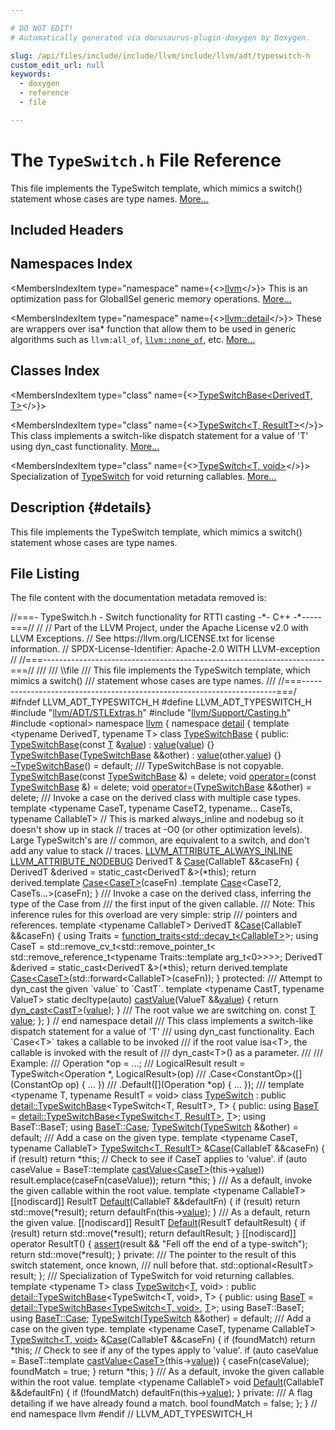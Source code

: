 ```yaml
---

# DO NOT EDIT!
# Automatically generated via docusaurus-plugin-doxygen by Doxygen.

slug: /api/files/include/include/llvm/include/llvm/adt/typeswitch-h
custom_edit_url: null
keywords:
  - doxygen
  - reference
  - file

---
```





# The `TypeSwitch.h` File Reference

<DoxygenPage pluginConfig={pluginConfig}>

This file implements the TypeSwitch template, which mimics a switch() statement whose cases are type names. <a href="#details">More...</a>

## Included Headers

<IncludesList>
<IncludesListItem
  filePath="llvm/ADT/STLExtras.h"
  permalink="/docs/api/files/include/include/llvm/include/llvm/adt/stlextras-h"
  isLocal="true" />
<IncludesListItem
  filePath="llvm/Support/Casting.h"
  permalink="/docs/api/files/include/include/llvm/include/llvm/support/casting-h"
  isLocal="true" />
<IncludesListItem
  filePath="optional"
  permalink=""
  isLocal="false" />
</IncludesList>

## Namespaces Index

<MembersIndex>

<MembersIndexItem
  type="namespace"
  name={<><a href="/docs/api/namespaces/llvm">llvm</a></>}>
This is an optimization pass for GlobalISel generic memory operations. <a href="/docs/api/namespaces/llvm/#details">More...</a>
</MembersIndexItem>

<MembersIndexItem
  type="namespace"
  name={<><a href="/docs/api/namespaces/llvm/detail">llvm::detail</a></>}>
These are wrappers over isa&#42; function that allow them to be used in generic algorithms such as <code>llvm:all&#95;of</code>, <code><a href="/docs/api/namespaces/llvm/#a7dc3069afa2ce5ea62ac2eb183e51c00">llvm::none&#95;of</a></code>, etc. <a href="/docs/api/namespaces/llvm/detail/#details">More...</a>
</MembersIndexItem>

</MembersIndex>

## Classes Index

<MembersIndex>

<MembersIndexItem
  type="class"
  name={<><a href="/docs/api/classes/llvm/detail/typeswitchbase">TypeSwitchBase&lt;DerivedT, T&gt;</a></>}>
</MembersIndexItem>

<MembersIndexItem
  type="class"
  name={<><a href="/docs/api/classes/llvm/typeswitch">TypeSwitch&lt;T, ResultT&gt;</a></>}>
This class implements a switch-like dispatch statement for a value of &#39;T&#39; using dyn&#95;cast functionality. <a href="/docs/api/classes/llvm/typeswitch/#details">More...</a>
</MembersIndexItem>

<MembersIndexItem
  type="class"
  name={<><a href="/docs/api/classes/llvm/typeswitch-02dcd112d47d9d10e9664d0ba328be71">TypeSwitch&lt;T, void&gt;</a></>}>
Specialization of <a href="/docs/api/classes/llvm/typeswitch">TypeSwitch</a> for void returning callables. <a href="/docs/api/classes/llvm/typeswitch-02dcd112d47d9d10e9664d0ba328be71/#details">More...</a>
</MembersIndexItem>

</MembersIndex>

## Description {#details}

This file implements the TypeSwitch template, which mimics a switch() statement whose cases are type names.

## File Listing

The file content with the documentation metadata removed is:

<ProgramListing>

<Link id="l00001" /><CodeLine lineNumber="1"><Highlight kind="comment">//===- TypeSwitch.h - Switch functionality for RTTI casting -&#42;- C++ -&#42;-----===//</Highlight><Highlight kind="normal"></Highlight></CodeLine>
<Link id="l00002" /><CodeLine lineNumber="2"><Highlight kind="normal"></Highlight><Highlight kind="comment">//</Highlight><Highlight kind="normal"></Highlight></CodeLine>
<Link id="l00003" /><CodeLine lineNumber="3"><Highlight kind="normal"></Highlight><Highlight kind="comment">// Part of the LLVM Project, under the Apache License v2.0 with LLVM Exceptions.</Highlight><Highlight kind="normal"></Highlight></CodeLine>
<Link id="l00004" /><CodeLine lineNumber="4"><Highlight kind="normal"></Highlight><Highlight kind="comment">// See https://llvm.org/LICENSE.txt for license information.</Highlight><Highlight kind="normal"></Highlight></CodeLine>
<Link id="l00005" /><CodeLine lineNumber="5"><Highlight kind="normal"></Highlight><Highlight kind="comment">// SPDX-License-Identifier: Apache-2.0 WITH LLVM-exception</Highlight><Highlight kind="normal"></Highlight></CodeLine>
<Link id="l00006" /><CodeLine lineNumber="6"><Highlight kind="normal"></Highlight><Highlight kind="comment">//</Highlight><Highlight kind="normal"></Highlight></CodeLine>
<Link id="l00007" /><CodeLine lineNumber="7"><Highlight kind="normal"></Highlight><Highlight kind="comment">//===----------------------------------------------------------------------===//</Highlight><Highlight kind="comment"></Highlight></CodeLine>
<Link id="l00008" /><CodeLine lineNumber="8"><Highlight kind="comment">///</Highlight></CodeLine>
<Link id="l00009" /><CodeLine lineNumber="9"><Highlight kind="comment">/// \\file</Highlight></CodeLine>
<Link id="l00010" /><CodeLine lineNumber="10"><Highlight kind="comment">///  This file implements the TypeSwitch template, which mimics a switch()</Highlight></CodeLine>
<Link id="l00011" /><CodeLine lineNumber="11"><Highlight kind="comment">///  statement whose cases are type names.</Highlight></CodeLine>
<Link id="l00012" /><CodeLine lineNumber="12"><Highlight kind="comment">///</Highlight><Highlight kind="normal"></Highlight></CodeLine>
<Link id="l00013" /><CodeLine lineNumber="13"><Highlight kind="normal"></Highlight><Highlight kind="comment">//===-----------------------------------------------------------------------===/</Highlight><Highlight kind="normal"></Highlight></CodeLine>
<Link id="l00014" /><CodeLine lineNumber="14"><Highlight kind="normal"></Highlight></CodeLine>
<Link id="l00015" /><CodeLine lineNumber="15"><Highlight kind="normal"></Highlight><Highlight kind="preprocessor">#ifndef LLVM&#95;ADT&#95;TYPESWITCH&#95;H</Highlight><Highlight kind="normal"></Highlight></CodeLine>
<Link id="l00016" /><CodeLine lineNumber="16"><Highlight kind="normal"></Highlight><Highlight kind="preprocessor">#define LLVM&#95;ADT&#95;TYPESWITCH&#95;H</Highlight><Highlight kind="normal"></Highlight></CodeLine>
<Link id="l00017" /><CodeLine lineNumber="17"><Highlight kind="normal"></Highlight></CodeLine>
<Link id="l00018" /><CodeLine lineNumber="18"><Highlight kind="normal"></Highlight><Highlight kind="preprocessor">#include &quot;<a href="/docs/api/files/include/include/llvm/include/llvm/adt/stlextras-h">llvm/ADT/STLExtras.h</a>&quot;</Highlight><Highlight kind="normal"></Highlight></CodeLine>
<Link id="l00019" /><CodeLine lineNumber="19"><Highlight kind="normal"></Highlight><Highlight kind="preprocessor">#include &quot;<a href="/docs/api/files/include/include/llvm/include/llvm/support/casting-h">llvm/Support/Casting.h</a>&quot;</Highlight><Highlight kind="normal"></Highlight></CodeLine>
<Link id="l00020" /><CodeLine lineNumber="20"><Highlight kind="normal"></Highlight><Highlight kind="preprocessor">#include &lt;optional&gt;</Highlight><Highlight kind="normal"></Highlight></CodeLine>
<Link id="l00021" /><CodeLine lineNumber="21"><Highlight kind="normal"></Highlight></CodeLine>
<Link id="l00022" /><CodeLine lineNumber="22"><Highlight kind="normal"></Highlight><Highlight kind="keyword">namespace </Highlight><Highlight kind="normal"><a href="/docs/api/namespaces/llvm">llvm</a> &#123;</Highlight></CodeLine>
<Link id="l00023" /><CodeLine lineNumber="23"><Highlight kind="normal"></Highlight><Highlight kind="keyword">namespace </Highlight><Highlight kind="normal"><a href="/docs/api/namespaces/llvm/detail">detail</a> &#123;</Highlight></CodeLine>
<Link id="l00024" /><CodeLine lineNumber="24"><Highlight kind="normal"></Highlight></CodeLine>
<Link id="l00025" /><CodeLine lineNumber="25" lineLink="/docs/api/classes/llvm/detail/typeswitchbase"><Highlight kind="normal"></Highlight><Highlight kind="keyword">template</Highlight><Highlight kind="normal"> &lt;</Highlight><Highlight kind="keyword">typename</Highlight><Highlight kind="normal"> DerivedT, </Highlight><Highlight kind="keyword">typename</Highlight><Highlight kind="normal"> T&gt; </Highlight><Highlight kind="keyword">class </Highlight><Highlight kind="normal"><a href="/docs/api/classes/llvm/detail/typeswitchbase/#aa24cd8b065c64131a3013449608e04f3">TypeSwitchBase</a> &#123;</Highlight></CodeLine>
<Link id="l00026" /><CodeLine lineNumber="26"><Highlight kind="normal"></Highlight><Highlight kind="keyword">public</Highlight><Highlight kind="normal">:</Highlight></CodeLine>
<Link id="l00027" /><CodeLine lineNumber="27" lineLink="/docs/api/classes/llvm/detail/typeswitchbase/#aa24cd8b065c64131a3013449608e04f3"><Highlight kind="normal">  <a href="/docs/api/classes/llvm/detail/typeswitchbase/#aa24cd8b065c64131a3013449608e04f3">TypeSwitchBase</a>(</Highlight><Highlight kind="keyword">const</Highlight><Highlight kind="normal"> <a href="/docs/api/files/lib/lib/target/lib/target/mips/mips16isellowering-cpp/#a0acb682b8260ab1c60b918599864e2e5">T</a> &amp;<a href="/docs/api/classes/llvm/detail/typeswitchbase/#ac90e9cd026c236f96b3800b5db4ecb88">value</a>) : <a href="/docs/api/classes/llvm/detail/typeswitchbase/#ac90e9cd026c236f96b3800b5db4ecb88">value</a>(<a href="/docs/api/classes/llvm/detail/typeswitchbase/#ac90e9cd026c236f96b3800b5db4ecb88">value</a>) &#123;&#125;</Highlight></CodeLine>
<Link id="l00028" /><CodeLine lineNumber="28" lineLink="/docs/api/classes/llvm/detail/typeswitchbase/#a38afcd559f0daf001014d21764fe0ee9"><Highlight kind="normal">  <a href="/docs/api/classes/llvm/detail/typeswitchbase/#a38afcd559f0daf001014d21764fe0ee9">TypeSwitchBase</a>(<a href="/docs/api/classes/llvm/detail/typeswitchbase/#aa24cd8b065c64131a3013449608e04f3">TypeSwitchBase</a> &amp;&amp;other) : <a href="/docs/api/classes/llvm/detail/typeswitchbase/#ac90e9cd026c236f96b3800b5db4ecb88">value</a>(other.<a href="/docs/api/classes/llvm/detail/typeswitchbase/#ac90e9cd026c236f96b3800b5db4ecb88">value</a>) &#123;&#125;</Highlight></CodeLine>
<Link id="l00029" /><CodeLine lineNumber="29" lineLink="/docs/api/classes/llvm/detail/typeswitchbase/#a2405a7eb335b76825a6fe5b21ea93fda"><Highlight kind="normal">  <a href="/docs/api/classes/llvm/detail/typeswitchbase/#a2405a7eb335b76825a6fe5b21ea93fda">~TypeSwitchBase</a>() = </Highlight><Highlight kind="keywordflow">default</Highlight><Highlight kind="normal">;</Highlight></CodeLine>
<Link id="l00030" /><CodeLine lineNumber="30"><Highlight kind="normal"></Highlight><Highlight kind="comment"></Highlight></CodeLine>
<Link id="l00031" /><CodeLine lineNumber="31"><Highlight kind="comment">  /// TypeSwitchBase is not copyable.</Highlight><Highlight kind="normal"></Highlight></CodeLine>
<Link id="l00032" /><CodeLine lineNumber="32" lineLink="/docs/api/classes/llvm/detail/typeswitchbase/#a7af05c4280f8b05c7323892beec99681"><Highlight kind="normal">  <a href="/docs/api/classes/llvm/detail/typeswitchbase/#a7af05c4280f8b05c7323892beec99681">TypeSwitchBase</a>(</Highlight><Highlight kind="keyword">const</Highlight><Highlight kind="normal"> <a href="/docs/api/classes/llvm/detail/typeswitchbase/#aa24cd8b065c64131a3013449608e04f3">TypeSwitchBase</a> &amp;) = </Highlight><Highlight kind="keyword">delete</Highlight><Highlight kind="normal">;</Highlight></CodeLine>
<Link id="l00033" /><CodeLine lineNumber="33" lineLink="/docs/api/classes/llvm/detail/typeswitchbase/#a0d9ad83de401ac1cc2ebd0f23bd51476"><Highlight kind="normal">  </Highlight><Highlight kind="keywordtype">void</Highlight><Highlight kind="normal"> <a href="/docs/api/classes/llvm/detail/typeswitchbase/#a0d9ad83de401ac1cc2ebd0f23bd51476">operator=</a>(</Highlight><Highlight kind="keyword">const</Highlight><Highlight kind="normal"> <a href="/docs/api/classes/llvm/detail/typeswitchbase/#aa24cd8b065c64131a3013449608e04f3">TypeSwitchBase</a> &amp;) = </Highlight><Highlight kind="keyword">delete</Highlight><Highlight kind="normal">;</Highlight></CodeLine>
<Link id="l00034" /><CodeLine lineNumber="34" lineLink="/docs/api/classes/llvm/detail/typeswitchbase/#a03cd5accdd5ca9bb1fa9c9baacfd5c8d"><Highlight kind="normal">  </Highlight><Highlight kind="keywordtype">void</Highlight><Highlight kind="normal"> <a href="/docs/api/classes/llvm/detail/typeswitchbase/#a03cd5accdd5ca9bb1fa9c9baacfd5c8d">operator=</a>(<a href="/docs/api/classes/llvm/detail/typeswitchbase/#aa24cd8b065c64131a3013449608e04f3">TypeSwitchBase</a> &amp;&amp;other) = </Highlight><Highlight kind="keyword">delete</Highlight><Highlight kind="normal">;</Highlight></CodeLine>
<Link id="l00035" /><CodeLine lineNumber="35"><Highlight kind="normal"></Highlight><Highlight kind="comment"></Highlight></CodeLine>
<Link id="l00036" /><CodeLine lineNumber="36"><Highlight kind="comment">  /// Invoke a case on the derived class with multiple case types.</Highlight><Highlight kind="normal"></Highlight></CodeLine>
<Link id="l00037" /><CodeLine lineNumber="37"><Highlight kind="normal">  </Highlight><Highlight kind="keyword">template</Highlight><Highlight kind="normal"> &lt;</Highlight><Highlight kind="keyword">typename</Highlight><Highlight kind="normal"> CaseT, </Highlight><Highlight kind="keyword">typename</Highlight><Highlight kind="normal"> CaseT2, </Highlight><Highlight kind="keyword">typename</Highlight><Highlight kind="normal">... CaseTs,</Highlight></CodeLine>
<Link id="l00038" /><CodeLine lineNumber="38"><Highlight kind="normal">            </Highlight><Highlight kind="keyword">typename</Highlight><Highlight kind="normal"> CallableT&gt;</Highlight></CodeLine>
<Link id="l00039" /><CodeLine lineNumber="39"><Highlight kind="normal">  </Highlight><Highlight kind="comment">// This is marked always&#95;inline and nodebug so it doesn&#39;t show up in stack</Highlight><Highlight kind="normal"></Highlight></CodeLine>
<Link id="l00040" /><CodeLine lineNumber="40"><Highlight kind="normal">  </Highlight><Highlight kind="comment">// traces at -O0 (or other optimization levels).  Large TypeSwitch&#39;s are</Highlight><Highlight kind="normal"></Highlight></CodeLine>
<Link id="l00041" /><CodeLine lineNumber="41"><Highlight kind="normal">  </Highlight><Highlight kind="comment">// common, are equivalent to a switch, and don&#39;t add any value to stack</Highlight><Highlight kind="normal"></Highlight></CodeLine>
<Link id="l00042" /><CodeLine lineNumber="42"><Highlight kind="normal">  </Highlight><Highlight kind="comment">// traces.</Highlight><Highlight kind="normal"></Highlight></CodeLine>
<Link id="l00043" /><CodeLine lineNumber="43"><Highlight kind="normal">  <a href="/docs/api/files/include/include/llvm/include/llvm/support/compiler-h/#a338bdf98e9e600f582b7bef274bc9388">LLVM&#95;ATTRIBUTE&#95;ALWAYS&#95;INLINE</a> <a href="/docs/api/files/include/include/llvm/include/llvm/support/compiler-h/#af8122a16ebef1512465fd6c3e05a831e">LLVM&#95;ATTRIBUTE&#95;NODEBUG</a> DerivedT &amp;</Highlight></CodeLine>
<Link id="l00044" /><CodeLine lineNumber="44" lineLink="/docs/api/classes/llvm/detail/typeswitchbase/#af0de73c7437f2d22e64987fa17e8e806"><Highlight kind="normal">  <a href="/docs/api/classes/llvm/detail/typeswitchbase/#af0de73c7437f2d22e64987fa17e8e806">Case</a>(CallableT &amp;&amp;caseFn) &#123;</Highlight></CodeLine>
<Link id="l00045" /><CodeLine lineNumber="45"><Highlight kind="normal">    DerivedT &amp;derived = </Highlight><Highlight kind="keyword">static&#95;cast&lt;</Highlight><Highlight kind="normal">DerivedT &amp;</Highlight><Highlight kind="keyword">&gt;</Highlight><Highlight kind="normal">(&#42;this);</Highlight></CodeLine>
<Link id="l00046" /><CodeLine lineNumber="46"><Highlight kind="normal">    </Highlight><Highlight kind="keywordflow">return</Highlight><Highlight kind="normal"> derived.template <a href="/docs/api/classes/llvm/detail/typeswitchbase/#af0de73c7437f2d22e64987fa17e8e806">Case&lt;CaseT&gt;</a>(caseFn)</Highlight></CodeLine>
<Link id="l00047" /><CodeLine lineNumber="47"><Highlight kind="normal">        .template <a href="/docs/api/classes/llvm/detail/typeswitchbase/#af0de73c7437f2d22e64987fa17e8e806">Case</a>&lt;CaseT2, CaseTs...&gt;(caseFn);</Highlight></CodeLine>
<Link id="l00048" /><CodeLine lineNumber="48"><Highlight kind="normal">  &#125;</Highlight></CodeLine>
<Link id="l00049" /><CodeLine lineNumber="49"><Highlight kind="normal"></Highlight><Highlight kind="comment"></Highlight></CodeLine>
<Link id="l00050" /><CodeLine lineNumber="50"><Highlight kind="comment">  /// Invoke a case on the derived class, inferring the type of the Case from</Highlight></CodeLine>
<Link id="l00051" /><CodeLine lineNumber="51"><Highlight kind="comment">  /// the first input of the given callable.</Highlight></CodeLine>
<Link id="l00052" /><CodeLine lineNumber="52"><Highlight kind="comment">  /// Note: This inference rules for this overload are very simple: strip</Highlight></CodeLine>
<Link id="l00053" /><CodeLine lineNumber="53"><Highlight kind="comment">  ///       pointers and references.</Highlight><Highlight kind="normal"></Highlight></CodeLine>
<Link id="l00054" /><CodeLine lineNumber="54" lineLink="/docs/api/classes/llvm/detail/typeswitchbase/#a0314bee77aa8cb1526a557ac8ce1bcf9"><Highlight kind="normal">  </Highlight><Highlight kind="keyword">template</Highlight><Highlight kind="normal"> &lt;</Highlight><Highlight kind="keyword">typename</Highlight><Highlight kind="normal"> CallableT&gt; DerivedT &amp;<a href="/docs/api/classes/llvm/detail/typeswitchbase/#a0314bee77aa8cb1526a557ac8ce1bcf9">Case</a>(CallableT &amp;&amp;caseFn) &#123;</Highlight></CodeLine>
<Link id="l00055" /><CodeLine lineNumber="55"><Highlight kind="normal">    </Highlight><Highlight kind="keyword">using </Highlight><Highlight kind="normal">Traits = <a href="/docs/api/structs/llvm/function-traits">function&#95;traits&lt;std::decay&#95;t&lt;CallableT&gt;</a>&gt;;</Highlight></CodeLine>
<Link id="l00056" /><CodeLine lineNumber="56"><Highlight kind="normal">    </Highlight><Highlight kind="keyword">using </Highlight><Highlight kind="normal">CaseT = std::remove&#95;cv&#95;t&lt;std::remove&#95;pointer&#95;t&lt;</Highlight></CodeLine>
<Link id="l00057" /><CodeLine lineNumber="57"><Highlight kind="normal">        std::remove&#95;reference&#95;t&lt;typename Traits::template arg&#95;t&lt;0&gt;&gt;&gt;&gt;;</Highlight></CodeLine>
<Link id="l00058" /><CodeLine lineNumber="58"><Highlight kind="normal"></Highlight></CodeLine>
<Link id="l00059" /><CodeLine lineNumber="59"><Highlight kind="normal">    DerivedT &amp;derived = </Highlight><Highlight kind="keyword">static&#95;cast&lt;</Highlight><Highlight kind="normal">DerivedT &amp;</Highlight><Highlight kind="keyword">&gt;</Highlight><Highlight kind="normal">(&#42;this);</Highlight></CodeLine>
<Link id="l00060" /><CodeLine lineNumber="60"><Highlight kind="normal">    </Highlight><Highlight kind="keywordflow">return</Highlight><Highlight kind="normal"> derived.template <a href="/docs/api/classes/llvm/detail/typeswitchbase/#af0de73c7437f2d22e64987fa17e8e806">Case&lt;CaseT&gt;</a>(std::forward&lt;CallableT&gt;(caseFn));</Highlight></CodeLine>
<Link id="l00061" /><CodeLine lineNumber="61"><Highlight kind="normal">  &#125;</Highlight></CodeLine>
<Link id="l00062" /><CodeLine lineNumber="62"><Highlight kind="normal"></Highlight></CodeLine>
<Link id="l00063" /><CodeLine lineNumber="63"><Highlight kind="normal"></Highlight><Highlight kind="keyword">protected</Highlight><Highlight kind="normal">:</Highlight><Highlight kind="comment"></Highlight></CodeLine>
<Link id="l00064" /><CodeLine lineNumber="64"><Highlight kind="comment">  /// Attempt to dyn&#95;cast the given &#96;value&#96; to &#96;CastT&#96;.</Highlight><Highlight kind="normal"></Highlight></CodeLine>
<Link id="l00065" /><CodeLine lineNumber="65"><Highlight kind="normal">  </Highlight><Highlight kind="keyword">template</Highlight><Highlight kind="normal"> &lt;</Highlight><Highlight kind="keyword">typename</Highlight><Highlight kind="normal"> CastT, </Highlight><Highlight kind="keyword">typename</Highlight><Highlight kind="normal"> ValueT&gt;</Highlight></CodeLine>
<Link id="l00066" /><CodeLine lineNumber="66" lineLink="/docs/api/classes/llvm/detail/typeswitchbase/#a47c8f0bc76ad4fa3a6f2dc31e77604ba"><Highlight kind="normal">  </Highlight><Highlight kind="keyword">static</Highlight><Highlight kind="normal"> </Highlight><Highlight kind="keyword">decltype</Highlight><Highlight kind="normal">(</Highlight><Highlight kind="keyword">auto</Highlight><Highlight kind="normal">) <a href="/docs/api/classes/llvm/detail/typeswitchbase/#a47c8f0bc76ad4fa3a6f2dc31e77604ba">castValue</a>(ValueT &amp;&amp;<a href="/docs/api/classes/llvm/detail/typeswitchbase/#ac90e9cd026c236f96b3800b5db4ecb88">value</a>) &#123;</Highlight></CodeLine>
<Link id="l00067" /><CodeLine lineNumber="67"><Highlight kind="normal">    </Highlight><Highlight kind="keywordflow">return</Highlight><Highlight kind="normal"> <a href="/docs/api/namespaces/llvm/#a22eeee01734061ac1b31ccd994c49eef">dyn&#95;cast&lt;CastT&gt;</a>(<a href="/docs/api/classes/llvm/detail/typeswitchbase/#ac90e9cd026c236f96b3800b5db4ecb88">value</a>);</Highlight></CodeLine>
<Link id="l00068" /><CodeLine lineNumber="68"><Highlight kind="normal">  &#125;</Highlight></CodeLine>
<Link id="l00069" /><CodeLine lineNumber="69"><Highlight kind="normal"></Highlight><Highlight kind="comment"></Highlight></CodeLine>
<Link id="l00070" /><CodeLine lineNumber="70"><Highlight kind="comment">  /// The root value we are switching on.</Highlight><Highlight kind="normal"></Highlight></CodeLine>
<Link id="l00071" /><CodeLine lineNumber="71" lineLink="/docs/api/classes/llvm/detail/typeswitchbase/#ac90e9cd026c236f96b3800b5db4ecb88"><Highlight kind="normal">  </Highlight><Highlight kind="keyword">const</Highlight><Highlight kind="normal"> <a href="/docs/api/files/lib/lib/target/lib/target/mips/mips16isellowering-cpp/#a0acb682b8260ab1c60b918599864e2e5">T</a> <a href="/docs/api/classes/llvm/detail/typeswitchbase/#ac90e9cd026c236f96b3800b5db4ecb88">value</a>;</Highlight></CodeLine>
<Link id="l00072" /><CodeLine lineNumber="72"><Highlight kind="normal">&#125;;</Highlight></CodeLine>
<Link id="l00073" /><CodeLine lineNumber="73"><Highlight kind="normal">&#125; </Highlight><Highlight kind="comment">// end namespace detail</Highlight><Highlight kind="normal"></Highlight></CodeLine>
<Link id="l00074" /><CodeLine lineNumber="74"><Highlight kind="normal"></Highlight><Highlight kind="comment"></Highlight></CodeLine>
<Link id="l00075" /><CodeLine lineNumber="75"><Highlight kind="comment">/// This class implements a switch-like dispatch statement for a value of &#39;T&#39;</Highlight></CodeLine>
<Link id="l00076" /><CodeLine lineNumber="76"><Highlight kind="comment">/// using dyn&#95;cast functionality. Each &#96;Case&lt;T&gt;&#96; takes a callable to be invoked</Highlight></CodeLine>
<Link id="l00077" /><CodeLine lineNumber="77"><Highlight kind="comment">/// if the root value isa&lt;T&gt;, the callable is invoked with the result of</Highlight></CodeLine>
<Link id="l00078" /><CodeLine lineNumber="78"><Highlight kind="comment">/// dyn&#95;cast&lt;T&gt;() as a parameter.</Highlight></CodeLine>
<Link id="l00079" /><CodeLine lineNumber="79"><Highlight kind="comment">///</Highlight></CodeLine>
<Link id="l00080" /><CodeLine lineNumber="80"><Highlight kind="comment">/// Example:</Highlight></CodeLine>
<Link id="l00081" /><CodeLine lineNumber="81"><Highlight kind="comment">///  Operation &#42;op = ...;</Highlight></CodeLine>
<Link id="l00082" /><CodeLine lineNumber="82"><Highlight kind="comment">///  LogicalResult result = TypeSwitch&lt;Operation &#42;, LogicalResult&gt;(op)</Highlight></CodeLine>
<Link id="l00083" /><CodeLine lineNumber="83"><Highlight kind="comment">///    .Case&lt;ConstantOp&gt;(&#91;&#93;(ConstantOp op) &#123; ... &#125;)</Highlight></CodeLine>
<Link id="l00084" /><CodeLine lineNumber="84"><Highlight kind="comment">///    .Default(&#91;&#93;(Operation &#42;op) &#123; ... &#125;);</Highlight></CodeLine>
<Link id="l00085" /><CodeLine lineNumber="85"><Highlight kind="comment">///</Highlight><Highlight kind="normal"></Highlight></CodeLine>
<Link id="l00086" /><CodeLine lineNumber="86"><Highlight kind="normal"></Highlight><Highlight kind="keyword">template</Highlight><Highlight kind="normal"> &lt;</Highlight><Highlight kind="keyword">typename</Highlight><Highlight kind="normal"> T, </Highlight><Highlight kind="keyword">typename</Highlight><Highlight kind="normal"> ResultT = </Highlight><Highlight kind="keywordtype">void</Highlight><Highlight kind="normal">&gt;</Highlight></CodeLine>
<Link id="l00087" /><CodeLine lineNumber="87" lineLink="/docs/api/classes/llvm/typeswitch"><Highlight kind="normal"></Highlight><Highlight kind="keyword">class </Highlight><Highlight kind="normal"><a href="/docs/api/classes/llvm/typeswitch/#a5f8b4c9ccb1bab34c84ccbd45a5ea30e">TypeSwitch</a> : </Highlight><Highlight kind="keyword">public</Highlight><Highlight kind="normal"> <a href="/docs/api/classes/llvm/detail/typeswitchbase">detail::TypeSwitchBase</a>&lt;TypeSwitch&lt;T, ResultT&gt;, T&gt; &#123;</Highlight></CodeLine>
<Link id="l00088" /><CodeLine lineNumber="88"><Highlight kind="normal"></Highlight><Highlight kind="keyword">public</Highlight><Highlight kind="normal">:</Highlight></CodeLine>
<Link id="l00089" /><CodeLine lineNumber="89" lineLink="/docs/api/classes/llvm/typeswitch/#a0e98bbeaba6fbd292907110f3b350885"><Highlight kind="normal">  </Highlight><Highlight kind="keyword">using </Highlight><Highlight kind="normal"><a href="/docs/api/classes/llvm/typeswitch/#a0e98bbeaba6fbd292907110f3b350885">BaseT</a> = <a href="/docs/api/classes/llvm/detail/typeswitchbase">detail::TypeSwitchBase&lt;TypeSwitch&lt;T, ResultT&gt;</a>, <a href="/docs/api/files/lib/lib/target/lib/target/mips/mips16isellowering-cpp/#a0acb682b8260ab1c60b918599864e2e5">T</a>&gt;;</Highlight></CodeLine>
<Link id="l00090" /><CodeLine lineNumber="90"><Highlight kind="normal">  </Highlight><Highlight kind="keyword">using </Highlight><Highlight kind="normal">BaseT::BaseT;</Highlight></CodeLine>
<Link id="l00091" /><CodeLine lineNumber="91"><Highlight kind="normal">  </Highlight><Highlight kind="keyword">using </Highlight><Highlight kind="normal"><a href="/docs/api/classes/llvm/detail/typeswitchbase/#af0de73c7437f2d22e64987fa17e8e806">BaseT::Case</a>;</Highlight></CodeLine>
<Link id="l00092" /><CodeLine lineNumber="92" lineLink="/docs/api/classes/llvm/typeswitch/#a5f8b4c9ccb1bab34c84ccbd45a5ea30e"><Highlight kind="normal">  <a href="/docs/api/classes/llvm/typeswitch/#a5f8b4c9ccb1bab34c84ccbd45a5ea30e">TypeSwitch</a>(<a href="/docs/api/classes/llvm/typeswitch/#a5f8b4c9ccb1bab34c84ccbd45a5ea30e">TypeSwitch</a> &amp;&amp;other) = </Highlight><Highlight kind="keywordflow">default</Highlight><Highlight kind="normal">;</Highlight></CodeLine>
<Link id="l00093" /><CodeLine lineNumber="93"><Highlight kind="normal"></Highlight><Highlight kind="comment"></Highlight></CodeLine>
<Link id="l00094" /><CodeLine lineNumber="94"><Highlight kind="comment">  /// Add a case on the given type.</Highlight><Highlight kind="normal"></Highlight></CodeLine>
<Link id="l00095" /><CodeLine lineNumber="95"><Highlight kind="normal">  </Highlight><Highlight kind="keyword">template</Highlight><Highlight kind="normal"> &lt;</Highlight><Highlight kind="keyword">typename</Highlight><Highlight kind="normal"> CaseT, </Highlight><Highlight kind="keyword">typename</Highlight><Highlight kind="normal"> CallableT&gt;</Highlight></CodeLine>
<Link id="l00096" /><CodeLine lineNumber="96" lineLink="/docs/api/classes/llvm/typeswitch/#a78c545287cbe57529ce7751e25c815a5"><Highlight kind="normal">  <a href="/docs/api/classes/llvm/typeswitch/#a5f8b4c9ccb1bab34c84ccbd45a5ea30e">TypeSwitch&lt;T, ResultT&gt;</a> &amp;<a href="/docs/api/classes/llvm/typeswitch/#a78c545287cbe57529ce7751e25c815a5">Case</a>(CallableT &amp;&amp;caseFn) &#123;</Highlight></CodeLine>
<Link id="l00097" /><CodeLine lineNumber="97"><Highlight kind="normal">    </Highlight><Highlight kind="keywordflow">if</Highlight><Highlight kind="normal"> (result)</Highlight></CodeLine>
<Link id="l00098" /><CodeLine lineNumber="98"><Highlight kind="normal">      </Highlight><Highlight kind="keywordflow">return</Highlight><Highlight kind="normal"> &#42;</Highlight><Highlight kind="keyword">this</Highlight><Highlight kind="normal">;</Highlight></CodeLine>
<Link id="l00099" /><CodeLine lineNumber="99"><Highlight kind="normal"></Highlight></CodeLine>
<Link id="l00100" /><CodeLine lineNumber="100"><Highlight kind="normal">    </Highlight><Highlight kind="comment">// Check to see if CaseT applies to &#39;value&#39;.</Highlight><Highlight kind="normal"></Highlight></CodeLine>
<Link id="l00101" /><CodeLine lineNumber="101"><Highlight kind="normal">    </Highlight><Highlight kind="keywordflow">if</Highlight><Highlight kind="normal"> (</Highlight><Highlight kind="keyword">auto</Highlight><Highlight kind="normal"> caseValue = BaseT::template <a href="/docs/api/classes/llvm/detail/typeswitchbase/#a47c8f0bc76ad4fa3a6f2dc31e77604ba">castValue&lt;CaseT&gt;</a>(this-&gt;<a href="/docs/api/classes/llvm/detail/typeswitchbase/#ac90e9cd026c236f96b3800b5db4ecb88">value</a>))</Highlight></CodeLine>
<Link id="l00102" /><CodeLine lineNumber="102"><Highlight kind="normal">      result.emplace(caseFn(caseValue));</Highlight></CodeLine>
<Link id="l00103" /><CodeLine lineNumber="103"><Highlight kind="normal">    </Highlight><Highlight kind="keywordflow">return</Highlight><Highlight kind="normal"> &#42;</Highlight><Highlight kind="keyword">this</Highlight><Highlight kind="normal">;</Highlight></CodeLine>
<Link id="l00104" /><CodeLine lineNumber="104"><Highlight kind="normal">  &#125;</Highlight></CodeLine>
<Link id="l00105" /><CodeLine lineNumber="105"><Highlight kind="normal"></Highlight><Highlight kind="comment"></Highlight></CodeLine>
<Link id="l00106" /><CodeLine lineNumber="106"><Highlight kind="comment">  /// As a default, invoke the given callable within the root value.</Highlight><Highlight kind="normal"></Highlight></CodeLine>
<Link id="l00107" /><CodeLine lineNumber="107"><Highlight kind="normal">  </Highlight><Highlight kind="keyword">template</Highlight><Highlight kind="normal"> &lt;</Highlight><Highlight kind="keyword">typename</Highlight><Highlight kind="normal"> CallableT&gt;</Highlight></CodeLine>
<Link id="l00108" /><CodeLine lineNumber="108" lineLink="/docs/api/classes/llvm/typeswitch/#a52d46e4f7483f96b4d5f1b8a2b20cca6"><Highlight kind="normal">  &#91;&#91;nodiscard&#93;&#93; ResultT <a href="/docs/api/classes/llvm/typeswitch/#a52d46e4f7483f96b4d5f1b8a2b20cca6">Default</a>(CallableT &amp;&amp;defaultFn) &#123;</Highlight></CodeLine>
<Link id="l00109" /><CodeLine lineNumber="109"><Highlight kind="normal">    </Highlight><Highlight kind="keywordflow">if</Highlight><Highlight kind="normal"> (result)</Highlight></CodeLine>
<Link id="l00110" /><CodeLine lineNumber="110"><Highlight kind="normal">      </Highlight><Highlight kind="keywordflow">return</Highlight><Highlight kind="normal"> std::move(&#42;result);</Highlight></CodeLine>
<Link id="l00111" /><CodeLine lineNumber="111"><Highlight kind="normal">    </Highlight><Highlight kind="keywordflow">return</Highlight><Highlight kind="normal"> defaultFn(this-&gt;<a href="/docs/api/classes/llvm/detail/typeswitchbase/#ac90e9cd026c236f96b3800b5db4ecb88">value</a>);</Highlight></CodeLine>
<Link id="l00112" /><CodeLine lineNumber="112"><Highlight kind="normal">  &#125;</Highlight><Highlight kind="comment"></Highlight></CodeLine>
<Link id="l00113" /><CodeLine lineNumber="113"><Highlight kind="comment">  /// As a default, return the given value.</Highlight><Highlight kind="normal"></Highlight></CodeLine>
<Link id="l00114" /><CodeLine lineNumber="114" lineLink="/docs/api/classes/llvm/typeswitch/#a5ee781e919541e19e824c26204d98fe2"><Highlight kind="normal">  &#91;&#91;nodiscard&#93;&#93; ResultT <a href="/docs/api/classes/llvm/typeswitch/#a5ee781e919541e19e824c26204d98fe2">Default</a>(ResultT defaultResult) &#123;</Highlight></CodeLine>
<Link id="l00115" /><CodeLine lineNumber="115"><Highlight kind="normal">    </Highlight><Highlight kind="keywordflow">if</Highlight><Highlight kind="normal"> (result)</Highlight></CodeLine>
<Link id="l00116" /><CodeLine lineNumber="116"><Highlight kind="normal">      </Highlight><Highlight kind="keywordflow">return</Highlight><Highlight kind="normal"> std::move(&#42;result);</Highlight></CodeLine>
<Link id="l00117" /><CodeLine lineNumber="117"><Highlight kind="normal">    </Highlight><Highlight kind="keywordflow">return</Highlight><Highlight kind="normal"> defaultResult;</Highlight></CodeLine>
<Link id="l00118" /><CodeLine lineNumber="118"><Highlight kind="normal">  &#125;</Highlight></CodeLine>
<Link id="l00119" /><CodeLine lineNumber="119"><Highlight kind="normal"></Highlight></CodeLine>
<Link id="l00120" /><CodeLine lineNumber="120" lineLink="/docs/api/classes/llvm/typeswitch/#afbd47b7a2eaa69d7fa65aef1206d1899"><Highlight kind="normal">  &#91;&#91;nodiscard&#93;&#93; </Highlight><Highlight kind="keyword">operator</Highlight><Highlight kind="normal"> ResultT() &#123;</Highlight></CodeLine>
<Link id="l00121" /><CodeLine lineNumber="121"><Highlight kind="normal">    <a href="/docs/api/files/lib/lib/target/lib/target/amdgpu/silowercontrolflow-cpp/#a4868c5d81c5ccc98c47aeab6244346a0">assert</a>(result &amp;&amp; </Highlight><Highlight kind="stringliteral">&quot;Fell off the end of a type-switch&quot;</Highlight><Highlight kind="normal">);</Highlight></CodeLine>
<Link id="l00122" /><CodeLine lineNumber="122"><Highlight kind="normal">    </Highlight><Highlight kind="keywordflow">return</Highlight><Highlight kind="normal"> std::move(&#42;result);</Highlight></CodeLine>
<Link id="l00123" /><CodeLine lineNumber="123"><Highlight kind="normal">  &#125;</Highlight></CodeLine>
<Link id="l00124" /><CodeLine lineNumber="124"><Highlight kind="normal"></Highlight></CodeLine>
<Link id="l00125" /><CodeLine lineNumber="125"><Highlight kind="normal"></Highlight><Highlight kind="keyword">private</Highlight><Highlight kind="normal">:</Highlight><Highlight kind="comment"></Highlight></CodeLine>
<Link id="l00126" /><CodeLine lineNumber="126"><Highlight kind="comment">  /// The pointer to the result of this switch statement, once known,</Highlight></CodeLine>
<Link id="l00127" /><CodeLine lineNumber="127"><Highlight kind="comment">  /// null before that.</Highlight><Highlight kind="normal"></Highlight></CodeLine>
<Link id="l00128" /><CodeLine lineNumber="128"><Highlight kind="normal">  std::optional&lt;ResultT&gt; result;</Highlight></CodeLine>
<Link id="l00129" /><CodeLine lineNumber="129"><Highlight kind="normal">&#125;;</Highlight></CodeLine>
<Link id="l00130" /><CodeLine lineNumber="130"><Highlight kind="normal"></Highlight><Highlight kind="comment"></Highlight></CodeLine>
<Link id="l00131" /><CodeLine lineNumber="131"><Highlight kind="comment">/// Specialization of TypeSwitch for void returning callables.</Highlight><Highlight kind="normal"></Highlight></CodeLine>
<Link id="l00132" /><CodeLine lineNumber="132"><Highlight kind="normal"></Highlight><Highlight kind="keyword">template</Highlight><Highlight kind="normal"> &lt;</Highlight><Highlight kind="keyword">typename</Highlight><Highlight kind="normal"> T&gt;</Highlight></CodeLine>
<Link id="l00133" /><CodeLine lineNumber="133" lineLink="/docs/api/classes/llvm/typeswitch-02dcd112d47d9d10e9664d0ba328be71"><Highlight kind="normal"></Highlight><Highlight kind="keyword">class </Highlight><Highlight kind="normal"><a href="/docs/api/classes/llvm/typeswitch-02dcd112d47d9d10e9664d0ba328be71/#a5a10bc77f049cdb315e46a904bbe41ee">TypeSwitch</a>&lt;<a href="/docs/api/files/lib/lib/target/lib/target/mips/mips16isellowering-cpp/#a0acb682b8260ab1c60b918599864e2e5">T</a>, void&gt;</Highlight></CodeLine>
<Link id="l00134" /><CodeLine lineNumber="134"><Highlight kind="normal">    : </Highlight><Highlight kind="keyword">public</Highlight><Highlight kind="normal"> <a href="/docs/api/classes/llvm/detail/typeswitchbase">detail::TypeSwitchBase</a>&lt;TypeSwitch&lt;T, void&gt;, T&gt; &#123;</Highlight></CodeLine>
<Link id="l00135" /><CodeLine lineNumber="135"><Highlight kind="normal"></Highlight><Highlight kind="keyword">public</Highlight><Highlight kind="normal">:</Highlight></CodeLine>
<Link id="l00136" /><CodeLine lineNumber="136" lineLink="/docs/api/classes/llvm/typeswitch-02dcd112d47d9d10e9664d0ba328be71/#aab2e8782ef599efbef7144663c9479d4"><Highlight kind="normal">  </Highlight><Highlight kind="keyword">using </Highlight><Highlight kind="normal"><a href="/docs/api/classes/llvm/typeswitch-02dcd112d47d9d10e9664d0ba328be71/#aab2e8782ef599efbef7144663c9479d4">BaseT</a> = <a href="/docs/api/classes/llvm/detail/typeswitchbase">detail::TypeSwitchBase&lt;TypeSwitch&lt;T, void&gt;</a>, <a href="/docs/api/files/lib/lib/target/lib/target/mips/mips16isellowering-cpp/#a0acb682b8260ab1c60b918599864e2e5">T</a>&gt;;</Highlight></CodeLine>
<Link id="l00137" /><CodeLine lineNumber="137"><Highlight kind="normal">  </Highlight><Highlight kind="keyword">using </Highlight><Highlight kind="normal">BaseT::BaseT;</Highlight></CodeLine>
<Link id="l00138" /><CodeLine lineNumber="138"><Highlight kind="normal">  </Highlight><Highlight kind="keyword">using </Highlight><Highlight kind="normal"><a href="/docs/api/classes/llvm/detail/typeswitchbase/#af0de73c7437f2d22e64987fa17e8e806">BaseT::Case</a>;</Highlight></CodeLine>
<Link id="l00139" /><CodeLine lineNumber="139" lineLink="/docs/api/classes/llvm/typeswitch-02dcd112d47d9d10e9664d0ba328be71/#a5a10bc77f049cdb315e46a904bbe41ee"><Highlight kind="normal">  <a href="/docs/api/classes/llvm/typeswitch-02dcd112d47d9d10e9664d0ba328be71/#a5a10bc77f049cdb315e46a904bbe41ee">TypeSwitch</a>(<a href="/docs/api/classes/llvm/typeswitch-02dcd112d47d9d10e9664d0ba328be71/#a5a10bc77f049cdb315e46a904bbe41ee">TypeSwitch</a> &amp;&amp;other) = </Highlight><Highlight kind="keywordflow">default</Highlight><Highlight kind="normal">;</Highlight></CodeLine>
<Link id="l00140" /><CodeLine lineNumber="140"><Highlight kind="normal"></Highlight><Highlight kind="comment"></Highlight></CodeLine>
<Link id="l00141" /><CodeLine lineNumber="141"><Highlight kind="comment">  /// Add a case on the given type.</Highlight><Highlight kind="normal"></Highlight></CodeLine>
<Link id="l00142" /><CodeLine lineNumber="142"><Highlight kind="normal">  </Highlight><Highlight kind="keyword">template</Highlight><Highlight kind="normal"> &lt;</Highlight><Highlight kind="keyword">typename</Highlight><Highlight kind="normal"> CaseT, </Highlight><Highlight kind="keyword">typename</Highlight><Highlight kind="normal"> CallableT&gt;</Highlight></CodeLine>
<Link id="l00143" /><CodeLine lineNumber="143" lineLink="/docs/api/classes/llvm/typeswitch-02dcd112d47d9d10e9664d0ba328be71/#a8f4d2a60dda7ab5ed10cf49ea5c0625d"><Highlight kind="normal">  <a href="/docs/api/classes/llvm/typeswitch-02dcd112d47d9d10e9664d0ba328be71/#a5a10bc77f049cdb315e46a904bbe41ee">TypeSwitch&lt;T, void&gt;</a> &amp;<a href="/docs/api/classes/llvm/typeswitch-02dcd112d47d9d10e9664d0ba328be71/#a8f4d2a60dda7ab5ed10cf49ea5c0625d">Case</a>(CallableT &amp;&amp;caseFn) &#123;</Highlight></CodeLine>
<Link id="l00144" /><CodeLine lineNumber="144"><Highlight kind="normal">    </Highlight><Highlight kind="keywordflow">if</Highlight><Highlight kind="normal"> (foundMatch)</Highlight></CodeLine>
<Link id="l00145" /><CodeLine lineNumber="145"><Highlight kind="normal">      </Highlight><Highlight kind="keywordflow">return</Highlight><Highlight kind="normal"> &#42;</Highlight><Highlight kind="keyword">this</Highlight><Highlight kind="normal">;</Highlight></CodeLine>
<Link id="l00146" /><CodeLine lineNumber="146"><Highlight kind="normal"></Highlight></CodeLine>
<Link id="l00147" /><CodeLine lineNumber="147"><Highlight kind="normal">    </Highlight><Highlight kind="comment">// Check to see if any of the types apply to &#39;value&#39;.</Highlight><Highlight kind="normal"></Highlight></CodeLine>
<Link id="l00148" /><CodeLine lineNumber="148"><Highlight kind="normal">    </Highlight><Highlight kind="keywordflow">if</Highlight><Highlight kind="normal"> (</Highlight><Highlight kind="keyword">auto</Highlight><Highlight kind="normal"> caseValue = BaseT::template <a href="/docs/api/classes/llvm/detail/typeswitchbase/#a47c8f0bc76ad4fa3a6f2dc31e77604ba">castValue&lt;CaseT&gt;</a>(this-&gt;<a href="/docs/api/classes/llvm/detail/typeswitchbase/#ac90e9cd026c236f96b3800b5db4ecb88">value</a>)) &#123;</Highlight></CodeLine>
<Link id="l00149" /><CodeLine lineNumber="149"><Highlight kind="normal">      caseFn(caseValue);</Highlight></CodeLine>
<Link id="l00150" /><CodeLine lineNumber="150"><Highlight kind="normal">      foundMatch = </Highlight><Highlight kind="keyword">true</Highlight><Highlight kind="normal">;</Highlight></CodeLine>
<Link id="l00151" /><CodeLine lineNumber="151"><Highlight kind="normal">    &#125;</Highlight></CodeLine>
<Link id="l00152" /><CodeLine lineNumber="152"><Highlight kind="normal">    </Highlight><Highlight kind="keywordflow">return</Highlight><Highlight kind="normal"> &#42;</Highlight><Highlight kind="keyword">this</Highlight><Highlight kind="normal">;</Highlight></CodeLine>
<Link id="l00153" /><CodeLine lineNumber="153"><Highlight kind="normal">  &#125;</Highlight></CodeLine>
<Link id="l00154" /><CodeLine lineNumber="154"><Highlight kind="normal"></Highlight><Highlight kind="comment"></Highlight></CodeLine>
<Link id="l00155" /><CodeLine lineNumber="155"><Highlight kind="comment">  /// As a default, invoke the given callable within the root value.</Highlight><Highlight kind="normal"></Highlight></CodeLine>
<Link id="l00156" /><CodeLine lineNumber="156" lineLink="/docs/api/classes/llvm/typeswitch-02dcd112d47d9d10e9664d0ba328be71/#a3cb849789122be57f81ddd2726a2d82c"><Highlight kind="normal">  </Highlight><Highlight kind="keyword">template</Highlight><Highlight kind="normal"> &lt;</Highlight><Highlight kind="keyword">typename</Highlight><Highlight kind="normal"> CallableT&gt; </Highlight><Highlight kind="keywordtype">void</Highlight><Highlight kind="normal"> <a href="/docs/api/classes/llvm/typeswitch-02dcd112d47d9d10e9664d0ba328be71/#a3cb849789122be57f81ddd2726a2d82c">Default</a>(CallableT &amp;&amp;defaultFn) &#123;</Highlight></CodeLine>
<Link id="l00157" /><CodeLine lineNumber="157"><Highlight kind="normal">    </Highlight><Highlight kind="keywordflow">if</Highlight><Highlight kind="normal"> (!foundMatch)</Highlight></CodeLine>
<Link id="l00158" /><CodeLine lineNumber="158"><Highlight kind="normal">      defaultFn(this-&gt;<a href="/docs/api/classes/llvm/detail/typeswitchbase/#ac90e9cd026c236f96b3800b5db4ecb88">value</a>);</Highlight></CodeLine>
<Link id="l00159" /><CodeLine lineNumber="159"><Highlight kind="normal">  &#125;</Highlight></CodeLine>
<Link id="l00160" /><CodeLine lineNumber="160"><Highlight kind="normal"></Highlight></CodeLine>
<Link id="l00161" /><CodeLine lineNumber="161"><Highlight kind="normal"></Highlight><Highlight kind="keyword">private</Highlight><Highlight kind="normal">:</Highlight><Highlight kind="comment"></Highlight></CodeLine>
<Link id="l00162" /><CodeLine lineNumber="162"><Highlight kind="comment">  /// A flag detailing if we have already found a match.</Highlight><Highlight kind="normal"></Highlight></CodeLine>
<Link id="l00163" /><CodeLine lineNumber="163"><Highlight kind="normal">  </Highlight><Highlight kind="keywordtype">bool</Highlight><Highlight kind="normal"> foundMatch = </Highlight><Highlight kind="keyword">false</Highlight><Highlight kind="normal">;</Highlight></CodeLine>
<Link id="l00164" /><CodeLine lineNumber="164"><Highlight kind="normal">&#125;;</Highlight></CodeLine>
<Link id="l00165" /><CodeLine lineNumber="165"><Highlight kind="normal">&#125; </Highlight><Highlight kind="comment">// end namespace llvm</Highlight><Highlight kind="normal"></Highlight></CodeLine>
<Link id="l00166" /><CodeLine lineNumber="166"><Highlight kind="normal"></Highlight></CodeLine>
<Link id="l00167" /><CodeLine lineNumber="167"><Highlight kind="normal"></Highlight><Highlight kind="preprocessor">#endif </Highlight><Highlight kind="comment">// LLVM&#95;ADT&#95;TYPESWITCH&#95;H</Highlight><Highlight kind="normal"></Highlight></CodeLine>

</ProgramListing>


</DoxygenPage>
